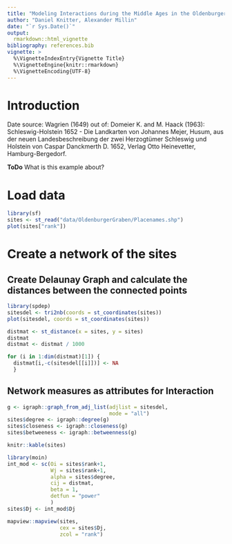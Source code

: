 ```yaml
---
title: "Modeling Interactions during the Middle Ages in the Oldenburger Graben"
author: "Daniel Knitter, Alexander Millin"
date: "`r Sys.Date()`"
output: 
  rmarkdown::html_vignette 
bibliography: references.bib
vignette: >
  %\VignetteIndexEntry{Vignette Title}
  %\VignetteEngine{knitr::rmarkdown}
  %\VignetteEncoding{UTF-8}
---
```


# Introduction

Date source: Wagrien (1649) out of: Domeier K. and M. Haack (1963): Schleswig-Holstein 1652 - Die Landkarten von Johannes Mejer, Husum, aus der neuen Landesbeschreibung der zwei Herzogtümer Schleswig und Holstein von Caspar Danckmerth D. 1652, Verlag Otto Heinevetter, Hamburg-Bergedorf.

**ToDo** What is this example about? 

# Load data

```r
library(sf)
sites <- st_read("data/OldenburgerGraben/Placenames.shp")
plot(sites["rank"])
```

# Create a network of the sites

## Create Delaunay Graph and calculate the distances between the connected points

```r
library(spdep)
sitesdel <- tri2nb(coords = st_coordinates(sites))
plot(sitesdel, coords = st_coordinates(sites))

distmat <- st_distance(x = sites, y = sites)
distmat
distmat <- distmat / 1000

for (i in 1:dim(distmat)[1]) {
  distmat[i,-c(sitesdel[[i]])] <- NA
  }
```

## Network measures as attributes for Interaction

```r
g <- igraph::graph_from_adj_list(adjlist = sitesdel,
                                 mode = "all")
sites$degree <- igraph::degree(g)
sites$closeness <- igraph::closeness(g)
sites$betweeness <- igraph::betweenness(g)

knitr::kable(sites)

library(moin)
int_mod <- sc(Oi = sites$rank+1,
              Wj = sites$rank+1,
              alpha = sites$degree,
              cij = distmat,
              beta = 1,
              detfun = "power"
              )
sites$Dj <- int_mod$Dj

mapview::mapview(sites,
                 cex = sites$Dj,
                 zcol = "rank")
```
